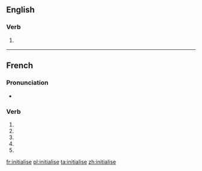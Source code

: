 {{also|initialisé}}
==English==

===Verb===
{{en-verb|initialises|initialising|initialised|initialised}}

# {{context|British}} {{alternative spelling of|initialize}}

----

==French==

===Pronunciation===
* {{homophones|lang=fr|initialisent|initialises}}

===Verb===
{{fr-verb form}}

# {{conjugation of|initialiser||1|s|pres|ind|lang=fr}}
# {{conjugation of|initialiser||3|s|pres|ind|lang=fr}}
# {{conjugation of|initialiser||1|s|pres|sub|lang=fr}}
# {{conjugation of|initialiser||3|s|pres|sub|lang=fr}}
# {{conjugation of|initialiser||2|s|imp|lang=fr}}

[[fr:initialise]]
[[pl:initialise]]
[[ta:initialise]]
[[zh:initialise]]